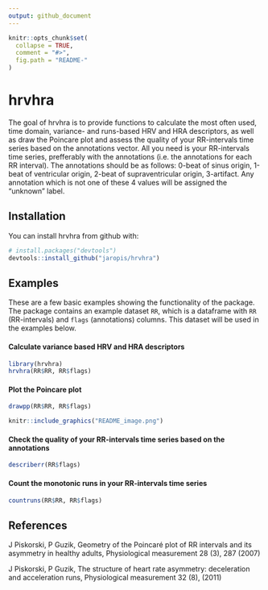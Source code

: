 ```yaml
---
output: github_document
---
```


<!-- README.md is generated from README.Rmd. Please edit that file -->

```r
knitr::opts_chunk$set(
  collapse = TRUE,
  comment = "#>",
  fig.path = "README-"
)
```

# hrvhra

The goal of hrvhra is to provide functions to calculate the most often used, time domain, variance- and runs-based HRV and HRA descriptors, as well as draw the Poincare plot and assess the quality of your RR-intervals time series based on the annotations vector. All you need is your RR-intervals time series, prefferably with the annotations (i.e. the annotations for each RR interval). The annotations should be as follows: 0-beat of sinus origin, 1-beat of ventricular origin, 2-beat of supraventricular origin, 3-artifact. Any annotation which is not one of these 4 values will be assigned the "unknown" label. 

## Installation

You can install hrvhra from github with:

```r
# install.packages("devtools")
devtools::install_github("jaropis/hrvhra")
```

## Examples

These are a few basic examples showing the functionality of the package. The package contains an example dataset `RR`, which is a dataframe with `RR` (RR-intervals) and `flags` (annotations) columns. This dataset will be used in the examples below.

#### Calculate variance based HRV and HRA descriptors

```r
library(hrvhra)
hrvhra(RR$RR, RR$flags)
```

#### Plot the Poincare plot
```r
drawpp(RR$RR, RR$flags)
```

```r
knitr::include_graphics("README_image.png")
```

#### Check the quality of your RR-intervals time series based on the annotations

```r
describerr(RR$flags)
```

#### Count the monotonic runs in your RR-intervals time series

```r
countruns(RR$RR, RR$flags)
```

## References
J Piskorski, P Guzik, Geometry of the Poincaré plot of RR intervals and its asymmetry in healthy adults, Physiological measurement 28 (3), 287 (2007)

J Piskorski, P Guzik, The structure of heart rate asymmetry: deceleration and acceleration runs, Physiological measurement 32 (8), (2011)
